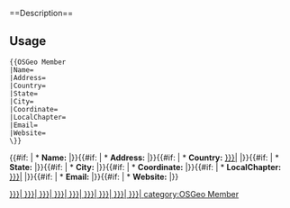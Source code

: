 <noinclude>==Description==
==Usage==
<pre>{{OSGeo Member
|Name=
|Address=
|Country=
|State=
|City=
|Coordinate=
|LocalChapter=
|Email=
|Website=
\}}</pre>
</noinclude>
<includeonly><div class="wiki-ul formdata formdata-OSGeo Member">{{#if: {{{Name|}}} | * '''Name:''' <span data-property="Name">{{{Name|}}}</span> |}}{{#if: {{{Address|}}} | * '''Address:''' <span data-property="Address">{{{Address|}}}</span> |}}{{#if: {{{Country|}}} | * '''Country:''' <span data-property="Country">[[{{{Country|}}}|{{{Country}}}]]</span> |}}{{#if: {{{State|}}} | * '''State:''' <span data-property="State">{{{State|}}}</span> |}}{{#if: {{{City|}}} | * '''City:''' <span data-property="City">{{{City|}}}</span> |}}{{#if: {{{Coordinate|}}} | * '''Coordinate:''' <span data-property="Coordinate">{{{Coordinate|}}}</span> |}}{{#if: {{{LocalChapter|}}} | * '''LocalChapter:''' <span data-property="LocalChapter">[[{{{LocalChapter|}}}|{{{LocalChapter}}}]]</span> |}}{{#if: {{{Email|}}} | * '''Email:''' <span data-property="Email">{{{Email|}}}</span> |}}{{#if: {{{Website|}}} | * '''Website:''' <span data-property="Website">{{{Website|}}}</span> |}}</div> [[Name::{{{Name|}}}| ]] [[Address::{{{Address|}}}| ]] [[Country::{{{Country|}}}| ]] [[State::{{{State|}}}| ]] [[City::{{{City|}}}| ]] [[Coordinate::{{{Coordinate|}}}| ]] [[LocalChapter::{{{LocalChapter|}}}| ]] [[Email::{{{Email|}}}| ]] [[Website::{{{Website|}}}| ]] [[category:OSGeo Member]]


{{OSGeoMemberUserMap-ask}}
</includeonly>
